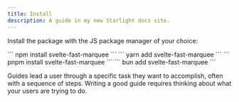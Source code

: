 ```yaml
---
title: Install
description: A guide in my new Starlight docs site.
---
```


<ViewTransitions />

Install the package with the JS package manager of your choice:

<Tabs>
	<TabItem label="npm">
		```
		npm install svelte-fast-marquee
		```
	</TabItem>
	<TabItem label="yarn">
		```
		yarn add svelte-fast-marquee
		```
	</TabItem>
	<TabItem label="pnpm">
		```
		pnpm install svelte-fast-marquee
		```
	</TabItem>
	<TabItem label="bun">
		```
		bun add svelte-fast-marquee
		```
	</TabItem>
</Tabs>

Guides lead a user through a specific task they want to accomplish, often with a sequence of steps.
Writing a good guide requires thinking about what your users are trying to do.


